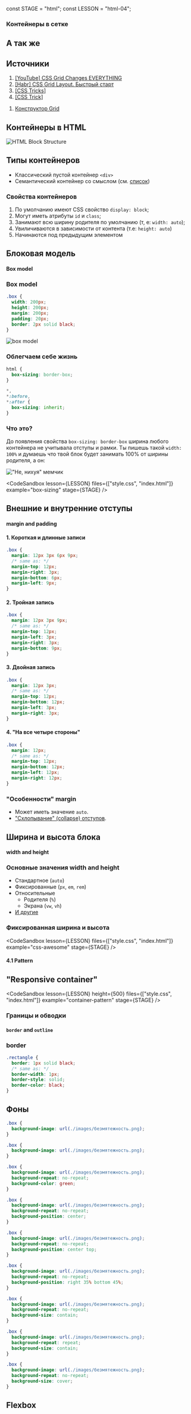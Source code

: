 const STAGE = "html";
const LESSON = "html-04";

<section
  data-background={background}
  data-background-size="cover"
  data-background-position="top left"
  data-background-opacity={0.1}
>
<section>

# Контейнеры в сетке

</section>
<section>

## А так же

</section>
<section>

## Источники

1. [[YouTube] CSS Grid Changes EVERYTHING](https://www.youtube.com/watch?v=7kVeCqQCxlk)
2. [[Habr] CSS Grid Layout. Быстрый старт](https://habr.com/ru/post/325760/)
3. [[CSS Tricks]](https://css-tricks.com/look-ma-no-media-queries-responsive-layouts-using-css-grid/)
4. [[CSS Trick]](https://css-tricks.com/box-sizing/)

</section>
<section>

1. [Конструктор Grid](https://grid.layoutit.com/)

</section>
</section>
<section>
<section>

## Контейнеры в HTML

<ImgContainer width="90%">

![HTML Block Structure](./images/semantic-elements.png)

</ImgContainer>

</section>
<section>

## Типы контейнеров

- Классический пустой контейнер `<div>`
- Семантический контейнер со смыслом (см. [список](https://www.w3schools.com/html/html5_semantic_elements.asp))

</section>
<section>

### Свойства контейнеров

1. По умолчанию имеют CSS свойство `display: block`;
2. Могут иметь атрибуты `id` и `class`;
3. Занимают всю ширину родителя по умолчанию (т, е: `width: auto`);
4. Увиличиваются в зависимости от контента (т.е: `height: auto`)
5. Начинаются под предыдущим элементом

</section>
</section>

<section>
<section>

## Блоковая модель

#### Box model

</section>

<section>

### Box model

<div class="r-stack">

```css
.box {
  width: 200px;
  height: 200px;
  margin: 200px;
  padding: 20px;
  border: 2px solid black;
}
```

<ImgContainer width="100%" class="fragment">

![box model](./images/box-model.png)

</ImgContainer>

</div>

</section>
<section>

### Облегчаем себе жизнь

```css
html {
  box-sizing: border-box;
}

*,
*:before,
*:after {
  box-sizing: inherit;
}
```

</section>
<section>

### Что это?

<div class="r-stack">

До появления свойства `box-sizing: border-box` ширина любого контейнера не учитывала отступы и рамки.
Ты пишешь такой `width: 100%` и думаешь что твой блок будет занимать 100% от ширины родителя, а он:

<ImgContainer width="80%" className="fragment">

!["Не, нихуя" мемчик](./images/not-quite.jpg)

</ImgContainer>
</div>
</section>
<section>

<CodeSandbox
  lesson={LESSON}
  files={["style.css", "index.html"]}
  example="box-sizing"
  stage={STAGE}
/>

</section>

</section>
<section>
<section>

## Внешние и внутренние отступы

#### margin and padding

</section>
<section data-background={marginPaddingPng}>

</section>
<section data-auto-animate>

#### 1. Короткая и длинные записи

```css data-id="margin-1"
.box {
  margin: 12px 3px 6px 9px;
  /* same as: */
  margin-top: 12px;
  margin-right: 3px;
  margin-bottom: 6px;
  margin-left: 9px;
}
```

</section>
<section data-auto-animate>

#### 2. Тройная запись

```css data-id="margin-1"
.box {
  margin: 12px 3px 9px;
  /* same as: */
  margin-top: 12px;
  margin-left: 3px;
  margin-right: 3px;
  margin-bottom: 9px;
}
```

</section>
<section data-auto-animate>

#### 3. Двойная запись

```css data-id="margin-1"
.box {
  margin: 12px 3px;
  /* same as: */
  margin-top: 12px;
  margin-bottom: 12px;
  margin-left: 3px;
  margin-right: 3px;
}
```

</section>
<section data-auto-animate>

#### 4. "На все четыре стороны"

```css data-id="margin-1"
.box {
  margin: 12px;
  /* same as: */
  margin-top: 12px;
  margin-bottom: 12px;
  margin-left: 12px;
  margin-right: 12px;
}
```

</section>
<section data-auto-animate>

### "Особенности" margin

- Может иметь значение `auto`.
- ["Схлопывание" (collapse) отступов](https://dev.to/camfilho/margin-collapse-explained-by-images-361e).

</section>
</section>
<section>
<section>

## Ширина и высота блока

#### width and height

</section>
<section>

### Основные значения width and height

- Стандартное (`auto`)
- Фиксированные (`px`, `em`, `rem`)
- Относительные
  - Родителя (`%`)
  - Экрана (`vw`, `vh`)
- [И другие](https://developer.mozilla.org/ru/docs/Learn/CSS/Building_blocks/Values_and_units#%D0%A7%D0%B8%D1%81%D0%BB%D0%B0_%D0%B4%D0%BB%D0%B8%D0%BD%D1%8B_%D0%B8_%D0%BF%D1%80%D0%BE%D1%86%D0%B5%D0%BD%D1%82%D1%8B)

</section>
<section>

### Фиксированная ширина и высота

<CodeSandbox
  lesson={LESSON}
  files={["style.css", "index.html"]}
  example="css-awesome"
  stage={STAGE}
/>

</section>
</section>
<section>

#### 4.1 Pattern

## "Responsive container"

<CodeSandbox
  lesson={LESSON}
  height={500}
  files={["style.css", "index.html"]}
  example="container-pattern"
  stage={STAGE}
/>

</section>
<section>
<section>

### Границы и обводки

#### `border` and `outline`

</section>
<section>

### border

```css
.rectangle {
  border: 1px solid black;
  /* same as: */
  border-width: 1px;
  border-style: solid;
  border-color: black;
}
```

</section>
</section>
<section>
<section>

## Фоны

</section>
<section
  data-auto-animate
  data-background={windowsXpPng}
  data-background-size="auto auto"
  data-background-position="0% 0%"
  data-background-repeat="repeat"
  data-background-transition="slide"
>

```css data-id="background-1"
.box {
  background-image: url(./images/безмятежность.png);
}
```

</section>
<section
  data-auto-animate
  data-background={windowsXpPng}
  data-background-size="auto auto"
  data-background-position="0% 0%"
  data-background-repeat="repeat"
  data-background-transition="slide"
>

```css data-id="background-1"
.box {
  background-image: url(./images/безмятежность.png);
}
```

</section>
<section
  data-auto-animate
  data-background={windowsXpPng}
  data-background-size="auto auto"
  data-background-position="0% 0%"
  data-background-repeat="no-repeat"
  data-background-color="green"
  data-background-transition="slide"
>

```css data-id="background-1"
.box {
  background-image: url(./images/безмятежность.png);
  background-repeat: no-repeat;
  background-color: green;
}
```

</section>
<section
  data-auto-animate
  data-background={windowsXpPng}
  data-background-size="auto auto"
  data-background-position="center"
  data-background-repeat="no-repeat"
  data-background-transition="slide"
>

```css data-id="background-1"
.box {
  background-image: url(./images/безмятежность.png);
  background-repeat: no-repeat;
  background-position: center;
}
```

</section>
<section
  data-auto-animate
  data-background={windowsXpPng}
  data-background-size="auto auto"
  data-background-position="center top"
  data-background-repeat="no-repeat"
  data-background-transition="slide"
>

```css data-id="background-1"
.box {
  background-image: url(./images/безмятежность.png);
  background-repeat: no-repeat;
  background-position: center top;
}
```

</section>
<section
  data-auto-animate
  data-background={windowsXpPng}
  data-background-size="auto auto"
  data-background-position="right 35% bottom 45%"
  data-background-repeat="no-repeat"
  data-background-transition="slide"
>

```css data-id="background-1"
.box {
  background-image: url(./images/безмятежность.png);
  background-repeat: no-repeat;
  background-position: right 35% bottom 45%;
}
```

</section>
<section
  data-auto-animate
  data-background={windowsXpPng}
  data-background-size="contain"
  data-background-repeat="no-repeat"
  data-background-transition="slide"
>

```css data-id="background-1"
.box {
  background-image: url(./images/безмятежность.png);
  background-repeat: no-repeat;
  background-size: contain;
}
```

</section>
<section
  data-auto-animate
  data-background={windowsXpPng}
  data-background-size="contain"
  data-background-repeat="repeat"
  data-background-transition="slide"
>

```css data-id="background-1"
.box {
  background-image: url(./images/безмятежность.png);
  background-repeat: repeat;
  background-size: contain;
}
```

</section>
<section
  data-auto-animate
  data-background={windowsXpPng}
  data-background-size="cover"
  data-background-repeat="no-repeat"
  data-background-transition="slide"
>

```css data-id="background-1"
.box {
  background-image: url(./images/безмятежность.png);
  background-repeat: no-repeat;
  background-size: cover;
}
```

</section>
</section>
<section>
<section data-background-image={flexBoxWebp}>

## Flexbox

</section>
</section>
